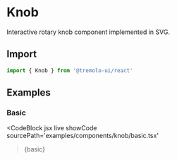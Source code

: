 
# Knob

Interactive rotary knob component implemented in SVG.

<GitHubLink
  path='packages/react/src/components/Knob/index.tsx'
/>

## Import

```jsx
import { Knob } from '@tremolo-ui/react'
```


## Examples

### Basic

<CodeBlock
  jsx
  live
  showCode
  sourcePath='examples/components/knob/basic.tsx'
>{basic}</CodeBlock>
